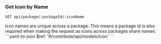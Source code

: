 ### Get Icon by Name

```
GET api/package/:packageId/:iconName
```

<Tabs>
  <Tab title='Description'>
    Icon names are unique across a package. This means a package id is also required when making the request as icons across packages share names.
  </Tab>
  <Tab title='Response'>
    ```yaml-to-json
    $ref: '#/contribute/api/models/icon'
    ```
  </Tab>
</Tabs>